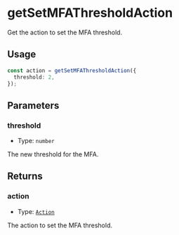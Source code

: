 # getSetMFAThresholdAction

Get the action to set the MFA threshold.

## Usage

```typescript copy
const action = getSetMFAThresholdAction({
  threshold: 2,
});
```

## Parameters

### threshold

- Type: `number`

The new threshold for the MFA.

## Returns

### action

- Type: [`Action`](/module-sdk/glossary/types#action)

The action to set the MFA threshold.

